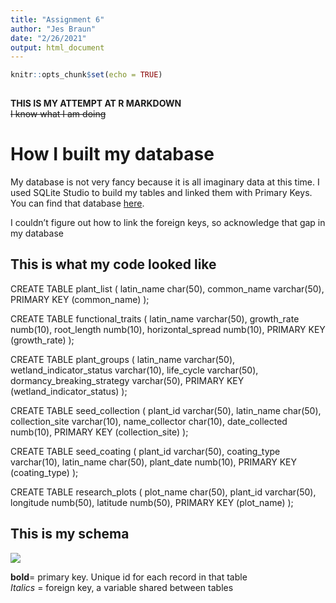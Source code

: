 ```yaml
---
title: "Assignment 6"
author: "Jes Braun"
date: "2/26/2021"
output: html_document
---
```


```r
knitr::opts_chunk$set(echo = TRUE)
  
```

**THIS IS MY ATTEMPT AT R MARKDOWN**   
~~I know what I am doing~~
  
# How I built my database
My database is not very fancy because it is all imaginary data at this time. I used SQLite Studio to build my tables and linked them with Primary Keys. You can find that database [here](https://github.com/jesbraun/utah_lake/blob/main/plant_database.db).

I couldn't figure out how to link the foreign keys, so acknowledge that gap in my database

## This is what my code looked like

CREATE TABLE plant_list (
latin_name char(50),
common_name varchar(50),
PRIMARY KEY (common_name)
);

CREATE TABLE functional_traits (
latin_name varchar(50),
growth_rate numb(10),
root_length numb(10),
horizontal_spread numb(10),
PRIMARY KEY (growth_rate)
);

CREATE TABLE plant_groups (
latin_name varchar(50),
wetland_indicator_status varchar(10),
life_cycle varchar(50),
dormancy_breaking_strategy varchar(50),
PRIMARY KEY (wetland_indicator_status)
);

CREATE TABLE seed_collection (
plant_id varchar(50),
latin_name char(50),
collection_site varchar(10),
name_collector char(10),
date_collected numb(10),
PRIMARY KEY (collection_site)
);

CREATE TABLE seed_coating (
plant_id varchar(50),
coating_type varchar(10),
latin_name char(50),
plant_date numb(10),
PRIMARY KEY (coating_type)
);

CREATE TABLE research_plots (
plot_name char(50),
plant_id varchar(50),
longitude numb(50),
latitude numb(50),
PRIMARY KEY (plot_name)
);
  
## This is my schema

![](https://github.com/jesbraun/utah_lake/blob/main/database_schema.png?raw=true)
  
**bold**= primary key. Unique id for each record in that table  
*Italics* = foreign key, a variable shared between tables


